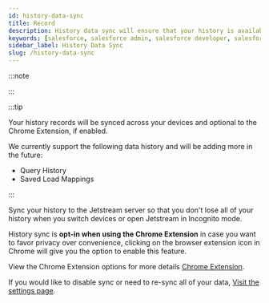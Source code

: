 ```yaml
---
id: history-data-sync
title: Record
description: History data sync will ensure that your history is available on all devices.
keywords: [salesforce, salesforce admin, salesforce developer, salesforce automation, query history, load mapping]
sidebar_label: History Data Sync
slug: /history-data-sync
---
```



:::note

<RequiresProPlan />

:::

:::tip

Your history records will be synced across your devices and optional to the Chrome Extension, if enabled.

We currently support the following data history and will be adding more in the future:

- Query History
- Saved Load Mappings

:::

Sync your history to the Jetstream server so that you don't lose all of your history when you switch devices or open Jetstream in Incognito mode.

History sync is **opt-in when using the Chrome Extension** in case you want to favor privacy over convenience, clicking on the browser extension icon in Chrome will give you the option to enable this feature.

View the Chrome Extension options for more details [Chrome Extension](../chrome-extension/chrome-extension.mdx).

If you would like to disable sync or need to re-sync all of your data, [Visit the settings page](../../user-profile-and-settings/user-profile.mdx).
